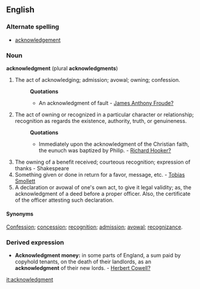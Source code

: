 ==English==
===Alternate spelling===
*[[acknowledgement]]
===Noun===
'''acknowledgment''' (plural '''acknowledgments''')

# The act of acknowledging; admission; avowal; owning; confession.
#:'''Quotations'''
#:*An acknowledgment of fault - [[James Anthony Froude?]]
# The act of owning or recognized in a particular character or relationship; recognition as regards the existence, authority, truth, or genuineness.
#:'''Quotations'''
#:*Immediately upon the acknowledgment of the Christian faith, the eunuch was baptized by Philip. - [[Richard Hooker?]]
# The owning of a benefit received; courteous recognition; expression of thanks - Shakespeare
# Something given or done in return for a favor, message, etc. - [[Tobias Smollett]]
# A declaration or avowal of one's own act, to give it legal validity; as, the acknowledgment of a deed before a proper officer. Also, the certificate of the officer attesting such declaration. 

====Synonyms====
[[Confession]]; [[concession]]; [[recognition]]; [[admission]]; [[avowal]]; [[recognizance]].

===Derived expression===
*'''Acknowledgment money:''' in some parts of England, a sum paid by copyhold tenants, on the death of their landlords, as an '''acknowledgment''' of their new lords. - [[Herbert Cowell?]]

[[it:acknowledgment]]